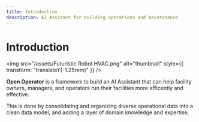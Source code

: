 ```yaml
---
title: Introduction
description: AI Assitant for building operations and maintenance
---
```


# <div class="hidden">Introduction</div>

<img
  src="/assets/Futuristic Robot HVAC.png"
  alt="thumbnail"
  style={{ transform: "translateY(-1.25rem)" }}
/>

**Open Operator** is a framework to build an AI Assistant that can help facility owners, managers, and operators run their facilities more efficently and effective.

This is done by consolidating and organizing diverse operational data into a clean data model, and adding a layer of domain knowledge and expertise.
